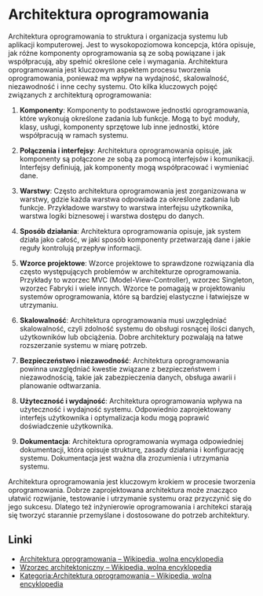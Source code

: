 # Architektura oprogramowania

Architektura oprogramowania to struktura i organizacja systemu lub aplikacji komputerowej. Jest to wysokopoziomowa koncepcja, która opisuje, jak różne komponenty oprogramowania są ze sobą powiązane i jak współpracują, aby spełnić określone cele i wymagania. Architektura oprogramowania jest kluczowym aspektem procesu tworzenia oprogramowania, ponieważ ma wpływ na wydajność, skalowalność, niezawodność i inne cechy systemu. Oto kilka kluczowych pojęć związanych z architekturą oprogramowania:

1. **Komponenty**: Komponenty to podstawowe jednostki oprogramowania, które wykonują określone zadania lub funkcje. Mogą to być moduły, klasy, usługi, komponenty sprzętowe lub inne jednostki, które współpracują w ramach systemu.

2. **Połączenia i interfejsy**: Architektura oprogramowania opisuje, jak komponenty są połączone ze sobą za pomocą interfejsów i komunikacji. Interfejsy definiują, jak komponenty mogą współpracować i wymieniać dane.

3. **Warstwy**: Często architektura oprogramowania jest zorganizowana w warstwy, gdzie każda warstwa odpowiada za określone zadania lub funkcje. Przykładowe warstwy to warstwa interfejsu użytkownika, warstwa logiki biznesowej i warstwa dostępu do danych.

4. **Sposób działania**: Architektura oprogramowania opisuje, jak system działa jako całość, w jaki sposób komponenty przetwarzają dane i jakie reguły kontrolują przepływ informacji.

5. **Wzorce projektowe**: Wzorce projektowe to sprawdzone rozwiązania dla często występujących problemów w architekturze oprogramowania. Przykłady to wzorzec MVC (Model-View-Controller), wzorzec Singleton, wzorzec Fabryki i wiele innych. Wzorce te pomagają w projektowaniu systemów oprogramowania, które są bardziej elastyczne i łatwiejsze w utrzymaniu.

6. **Skalowalność**: Architektura oprogramowania musi uwzględniać skalowalność, czyli zdolność systemu do obsługi rosnącej ilości danych, użytkowników lub obciążenia. Dobre architektury pozwalają na łatwe rozszerzanie systemu w miarę potrzeb.

7. **Bezpieczeństwo i niezawodność**: Architektura oprogramowania powinna uwzględniać kwestie związane z bezpieczeństwem i niezawodnością, takie jak zabezpieczenia danych, obsługa awarii i planowanie odtwarzania.

8. **Użyteczność i wydajność**: Architektura oprogramowania wpływa na użyteczność i wydajność systemu. Odpowiednio zaprojektowany interfejs użytkownika i optymalizacja kodu mogą poprawić doświadczenie użytkownika.

9. **Dokumentacja**: Architektura oprogramowania wymaga odpowiedniej dokumentacji, która opisuje strukturę, zasady działania i konfigurację systemu. Dokumentacja jest ważna dla zrozumienia i utrzymania systemu.

Architektura oprogramowania jest kluczowym krokiem w procesie tworzenia oprogramowania. Dobrze zaprojektowana architektura może znacząco ułatwić rozwijanie, testowanie i utrzymanie systemu oraz przyczynić się do jego sukcesu. Dlatego też inżynierowie oprogramowania i architekci starają się tworzyć starannie przemyślane i dostosowane do potrzeb architektury.

## Linki

- [Architektura oprogramowania – Wikipedia, wolna encyklopedia](https://pl.wikipedia.org/wiki/Architektura_oprogramowania)
- [Wzorzec architektoniczny – Wikipedia, wolna encyklopedia](https://pl.wikipedia.org/wiki/Wzorzec_architektoniczny)
- [Kategoria:Architektura oprogramowania – Wikipedia, wolna encyklopedia](https://pl.wikipedia.org/wiki/Kategoria:Architektura_oprogramowania)
